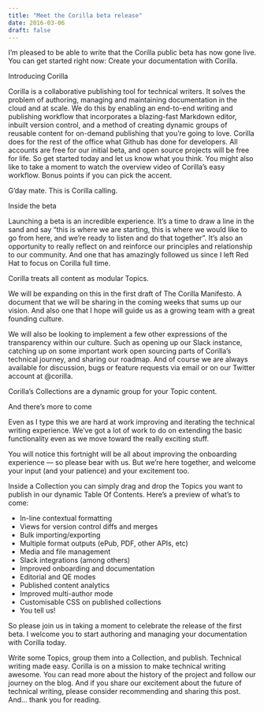 ```yaml
---
title: "Meet the Corilla beta release"
date: 2016-03-06
draft: false
---
```


I’m pleased to be able to write that the Corilla public beta has now gone live. You can get started right now:
Create your documentation with Corilla.

Introducing Corilla

Corilla is a collaborative publishing tool for technical writers. It solves the problem of authoring, managing and maintaining documentation in the cloud and at scale. We do this by enabling an end-to-end writing and publishing workflow that incorporates a blazing-fast Markdown editor, inbuilt version control, and a method of creating dynamic groups of reusable content for on-demand publishing that you’re going to love.
Corilla does for the rest of the office what Github has done for developers.
All accounts are free for our initial beta, and open source projects will be free for life. So get started today and let us know what you think. You might also like to take a moment to watch the overview video of Corilla’s easy workflow. Bonus points if you can pick the accent.

G’day mate. This is Corilla calling.

Inside the beta

Launching a beta is an incredible experience. It’s a time to draw a line in the sand and say “this is where we are starting, this is where we would like to go from here, and we’re ready to listen and do that together”. It’s also an opportunity to really reflect on and reinforce our principles and relationship to our community. And one that has amazingly followed us since I left Red Hat to focus on Corilla full time.

Corilla treats all content as modular Topics.

We will be expanding on this in the first draft of The Corilla Manifesto. A document that we will be sharing in the coming weeks that sums up our vision. And also one that I hope will guide us as a growing team with a great founding culture.

We will also be looking to implement a few other expressions of the transparency within our culture. Such as opening up our Slack instance, catching up on some important work open sourcing parts of Corilla’s technical journey, and sharing our roadmap.
And of course we are always available for discussion, bugs or feature requests via email or on our Twitter account at @corilla.

Corilla’s Collections are a dynamic group for your Topic content.

And there’s more to come

Even as I type this we are hard at work improving and iterating the technical writing experience. We’ve got a lot of work to do on extending the basic functionality even as we move toward the really exciting stuff.

You will notice this fortnight will be all about improving the onboarding experience — so please bear with us. But we’re here together, and welcome your input (and your patience) and your excitement too.

Inside a Collection you can simply drag and drop the Topics you want to publish in our dynamic Table Of Contents.
Here’s a preview of what’s to come:
- In-line contextual formatting
- Views for version control diffs and merges
- Bulk importing/exporting
- Multiple format outputs (ePub, PDF, other APIs, etc)
- Media and file management
- Slack integrations (among others)
- Improved onboarding and documentation
- Editorial and QE modes
- Published content analytics
- Improved multi-author mode
- Customisable CSS on published collections
- You tell us!

So please join us in taking a moment to celebrate the release of the first beta. I welcome you to start authoring and managing your documentation with Corilla today.

Write some Topics, group them into a Collection, and publish. Technical writing made easy.
Corilla is on a mission to make technical writing awesome. You can read more about the history of the project and follow our journey on the blog. And if you share our excitement about the future of technical writing, please consider recommending and sharing this post. And… thank you for reading.


